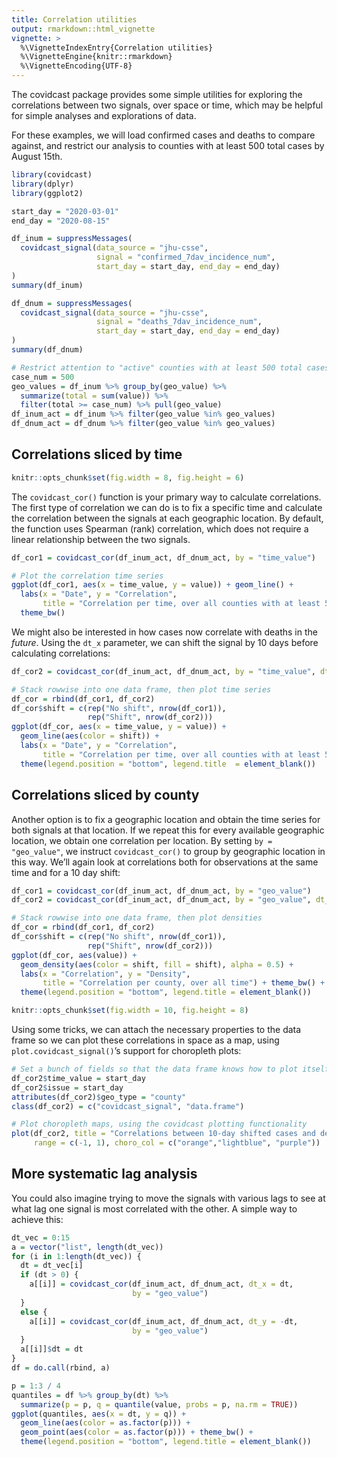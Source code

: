 ```yaml
---
title: Correlation utilities
output: rmarkdown::html_vignette
vignette: >
  %\VignetteIndexEntry{Correlation utilities}
  %\VignetteEngine{knitr::rmarkdown}
  %\VignetteEncoding{UTF-8}
---
```


The covidcast package provides some simple utilities for exploring the
correlations between two signals, over space or time, which may be helpful for
simple analyses and explorations of data.

For these examples, we will load confirmed cases and deaths to compare against,
and restrict our analysis to counties with at least 500 total cases by August
15th.

```r
library(covidcast)
library(dplyr)
library(ggplot2)

start_day = "2020-03-01"
end_day = "2020-08-15"

df_inum = suppressMessages(
  covidcast_signal(data_source = "jhu-csse",
                   signal = "confirmed_7dav_incidence_num", 
                   start_day = start_day, end_day = end_day)
)
summary(df_inum)

df_dnum = suppressMessages(
  covidcast_signal(data_source = "jhu-csse",
                   signal = "deaths_7dav_incidence_num", 
                   start_day = start_day, end_day = end_day)
)
summary(df_dnum)

# Restrict attention to "active" counties with at least 500 total cases 
case_num = 500
geo_values = df_inum %>% group_by(geo_value) %>% 
  summarize(total = sum(value)) %>% 
  filter(total >= case_num) %>% pull(geo_value)
df_inum_act = df_inum %>% filter(geo_value %in% geo_values)
df_dnum_act = df_dnum %>% filter(geo_value %in% geo_values)
```

## Correlations sliced by time

```r
knitr::opts_chunk$set(fig.width = 8, fig.height = 6)
```

The `covidcast_cor()` function is your primary way to calculate correlations.
The first type of correlation we can do is to fix a specific time and calculate
the correlation between the signals at each geographic location. By default, the
function uses Spearman (rank) correlation, which does not require a linear
relationship between the two signals.

```r
df_cor1 = covidcast_cor(df_inum_act, df_dnum_act, by = "time_value")

# Plot the correlation time series
ggplot(df_cor1, aes(x = time_value, y = value)) + geom_line() + 
  labs(x = "Date", y = "Correlation", 
       title = "Correlation per time, over all counties with at least 500 cases") + 
  theme_bw() 
```

We might also be interested in how cases now correlate with deaths in the
*future*. Using the `dt_x` parameter, we can shift the signal by 10 days before
calculating correlations:

```r
df_cor2 = covidcast_cor(df_inum_act, df_dnum_act, by = "time_value", dt_x = 10)

# Stack rowwise into one data frame, then plot time series
df_cor = rbind(df_cor1, df_cor2)
df_cor$shift = c(rep("No shift", nrow(df_cor1)), 
                 rep("Shift", nrow(df_cor2)))
ggplot(df_cor, aes(x = time_value, y = value)) + 
  geom_line(aes(color = shift)) + 
  labs(x = "Date", y = "Correlation", 
       title = "Correlation per time, over all counties with at least 500 cases") + theme_bw() +
  theme(legend.position = "bottom", legend.title  = element_blank())
```

## Correlations sliced by county

Another option is to fix a geographic location and obtain the time series for
both signals at that location. If we repeat this for every available geographic
location, we obtain one correlation per location. By setting `by = "geo_value"`,
we instruct `covidcast_cor()` to group by geographic location in this way. We'll
again look at correlations both for observations at the same time and for a 10
day shift:

```r
df_cor1 = covidcast_cor(df_inum_act, df_dnum_act, by = "geo_value")
df_cor2 = covidcast_cor(df_inum_act, df_dnum_act, by = "geo_value", dt_x = 10)

# Stack rowwise into one data frame, then plot densities
df_cor = rbind(df_cor1, df_cor2)
df_cor$shift = c(rep("No shift", nrow(df_cor1)), 
                 rep("Shift", nrow(df_cor2)))
ggplot(df_cor, aes(value)) + 
  geom_density(aes(color = shift, fill = shift), alpha = 0.5) + 
  labs(x = "Correlation", y = "Density", 
       title = "Correlation per county, over all time") + theme_bw() +
  theme(legend.position = "bottom", legend.title = element_blank())
```

```r
knitr::opts_chunk$set(fig.width = 10, fig.height = 8)
```

Using some tricks, we can attach the necessary properties to the data frame so
we can plot these correlations in space as a map, using
`plot.covidcast_signal()`'s support for choropleth plots:

```r
# Set a bunch of fields so that the data frame knows how to plot itself
df_cor2$time_value = start_day
df_cor2$issue = start_day
attributes(df_cor2)$geo_type = "county"
class(df_cor2) = c("covidcast_signal", "data.frame")

# Plot choropleth maps, using the covidcast plotting functionality
plot(df_cor2, title = "Correlations between 10-day shifted cases and deaths",
     range = c(-1, 1), choro_col = c("orange","lightblue", "purple"))
```

## More systematic lag analysis

You could also imagine trying to move the signals with various lags to see at
what lag one signal is most correlated with the other. A simple way to achieve
this:

```r
dt_vec = 0:15
a = vector("list", length(dt_vec))
for (i in 1:length(dt_vec)) {
  dt = dt_vec[i]
  if (dt > 0) {
    a[[i]] = covidcast_cor(df_inum_act, df_dnum_act, dt_x = dt, 
                           by = "geo_value")
  }
  else {
    a[[i]] = covidcast_cor(df_inum_act, df_dnum_act, dt_y = -dt, 
                           by = "geo_value")
  }
  a[[i]]$dt = dt
}
df = do.call(rbind, a)

p = 1:3 / 4
quantiles = df %>% group_by(dt) %>% 
  summarize(p = p, q = quantile(value, probs = p, na.rm = TRUE))
ggplot(quantiles, aes(x = dt, y = q)) + 
  geom_line(aes(color = as.factor(p))) + 
  geom_point(aes(color = as.factor(p))) + theme_bw() +
  theme(legend.position = "bottom", legend.title = element_blank())
```